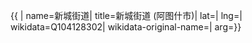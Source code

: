 {{ {{{1|PRC admin/showdata}}}|
name=新城街道|
title=新城街道 (阿图什市)|
lat=|
lng=|
wikidata=Q104128302|
wikidata-original-name=|
arg={{{arg|}}}}}